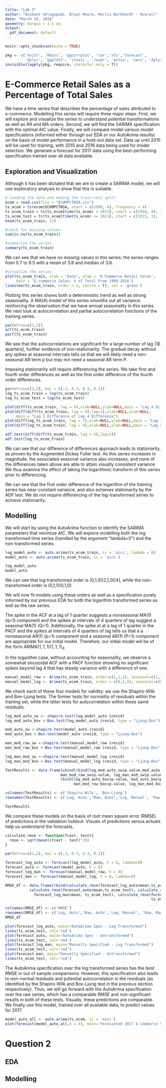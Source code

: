 ```yaml
---
title: "Lab 3"
author: "Nishant Velagapudi, Bryan Moore, Morris Burkhardt - Overall"
date: "March 19, 2018"
geometry: margin = 1.5 cm
output:
  pdf_document: default
---
```


```r
knitr::opts_chunk$set(echo = TRUE)

pkg <- c('knitr', 'Hmisc', 'ggcorrplot', 'car','xts','forecast',
         'dplyr', 'ggplot2', 'jtools', 'readr', 'astsa', 'vars', 'dplyr','tseries')
invisible(lapply(pkg, require, character.only = T))
```

# E-Commerce Retail Sales as a Percentage of Total Sales
We have a time series that describes the percentage of sales attributed to e-commerce. Modelling this series will require three major steps. First, we will explore and visualize the series to understand potential transformations as well as AR and MA orders. Second, we will find the SARIMA specification with the optimal AIC value. Finally, we will compare model various model specifications (informed either through our EDA or our AutoArima results) on the basis of model performance in a hold-out data set. Data up until 2015 will be used for training, with 2015 and 2016 data being used for model selection. We generate a forecast for 2017 data using the best-performing specification trained over all data available.

## Exploration and Visualization
Although it has been dictated that we are to create a SARIMA model, we will use exploratory analysis to show that this is suitable.

```r
# loading the data and making the train-test split
ecom = read.csv(file = "ECOMPCTNSA.csv")
ts_ecom = ts(ecom$ECOMPCTNSA, start = c(1999, 4), frequency = 4)
ts_ecom_train = ts(ts_ecom[time(ts_ecom) < 2015], start = c(1999, 4), freq = 4)
ts_ecom_test = ts(ts_ecom[time(ts_ecom) >= 2015], start = c(2015, 1), freq = 4)
head(ts_ecom_train, 13)

#check for missing values
sum(is.na(ts_ecom_train))

#summarize the series
summary(ts_ecom_train)
```
We can see that we have no missing values in this series: the series ranges from 0.7 to 9.5 with a mean of 3.8 and median of 3.6. 

```r
#visualize the series
plot(ts_ecom_train, xlab = 'Date', ylab = 'E-Commerce Retail Sales',
     main = 'E-commerce Sales: % of Total From 1999-2016')
lines(ma(ts_ecom_train, order = 4, centre = T), col = 'green')
```

Plotting this series shows both a deterministic trend as well as strong seasonality. A MA(4) model of this series smooths out all variance: reinforcing the observation that we have annual seasonality in this series. We next look at autocorrelation and partial autocorrelation functions of the training series.

```r
par(mfrow=c(1,2))
acf(ts_ecom_train)
pacf(ts_ecom_train)
```

We see that the autocorrelations are significant for a large number of lag (16 quarters), further evidence of non-stationarity. The gradual decay without any spikes at seasonal intervals tells us that we will likely need a non-seasonal AR term p but may not need a seasonal AR term P.

Imposing stationarity will require differencing the series. We take first and fourth order differences as well as the first order difference of the fourth order differences. 
```r
par(mfrow=c(2,2), mai = c(.3, 0.3, 0.3, 0.1))
log_ts_ecom_train = log(ts_ecom_train)
log_ts_ecom_test = log(ts_ecom_test)

plot(diff(ts_ecom_train, lag = 4),xlab=NULL,ylab=NULL,main = "Lag 4 Differenced Series")
plot(diff(diff(ts_ecom_train, lag = 4),lag=1),xlab=NULL,ylab=NULL,
     main = "Lag 1 Difference of Lag 4 Difference")
plot(diff(log_ts_ecom_train, lag = 1),xlab=NULL,ylab=NULL,main = "Lag 1 Differenced Log Series")
plot(diff(log_ts_ecom_train, lag = 4),xlab=NULL,ylab=NULL,main = "Lag 4 Differenced Log Series")

adf.test(diff(diff(ts_ecom_train, lag = 4),lag=1))
adf.test(log_ts_ecom_train)
```

We can see that our difference of differences approach leads to stationarity, as proven by the Augmented Dickey Fuller test. As this series increases in magnitude, the associated seasonal variance also increases, and none of the differences taken above are able to attain visually consistent variance. We thus examine the effect of taking the logarithmic transform of this series prior to differencing.

We can see that the first order difference of the logarithm of the training series has near-constant variance, and also achieves stationarity by the ADF test. We do not require differencing of the log-transformed series to achieve stationarity.

## Modelling
We will start by using the AutoArima function to identify the SARIMA parameters that minimize AIC. We will explore modelling both the log transformed time series (handled by the argument "lambda=0") and the non-transformed series.
```r
log_model_auto <- auto.arima(ts_ecom_train, ic = 'aicc', lambda = 0)
model_auto <- auto.arima(ts_ecom_train, ic = 'aicc')

log_model_auto
model_auto
```
We can see that log transformed order is (0,1,0)(2,1,0)[4], while the non-transformed order is (0,1,1)(0,1,0). 

We will now fit models using these orders as well as a specification purely informed by our previous EDA for both the logarithm transformed series as well as the raw series.

The spike in the ACF at a lag of 1 quarter suggests a nonseasonal MA(1) (q=1) component and the spikes at intervals of 4 quarters of lag suggest a seasonal MA(1) (Q=1).  Additionally, the spike at at a lag of 1 quarter in the PACF and the spikes at intervals of 4 quarters of lag tells us that a a nonseasonal AR(1) (p=1) component and a seasonal AR(1) (P=1) component are appropriate for our initial model.  Therefore, our initial model will be of the form $ARIMA(1,1,1)(1,1,1)_4$

In the logarithm case, without accounting for seasonality, we observe a somewhat sinusoidal ACF with a PACF function showing no significant spikes beyond lag 4 that has steady variance with a difference of one.

```r
manual_model_raw <- Arima(ts_ecom_train, order=c(1,1,1), seasonal=c(1,1,1))
manual_model_log <- Arima(ts_ecom_train, order = c(0,1,4), seasonal=c(0,0,0), lambda=0)
```

We check each of these four models for validity: we use the Shapiro-Wilk and Box-Ljung tests. The former tests for normality of residuals within the training set, while the latter tests for autocorrelation within these same residuals.
```r
log_mod_auto_sw <- shapiro.test(log_model_auto $resid)
log_mod_auto_box <-Box.test(log_model_auto $resid, type = "Ljung-Box")

mod_auto_sw <-shapiro.test(model_auto $resid)
mod_auto_box <-Box.test(model_auto $resid, type = "Ljung-Box")

man_mod_raw_sw <-shapiro.test(manual_model_raw $resid)
man_mod_raw_box <-Box.test(manual_model_raw $resid, type = "Ljung-Box")

log_man_mod_sw <-shapiro.test(manual_model_log $resid)
log_man_mod_box <-Box.test(manual_model_log $resid, type = "Ljung-Box")

TestResults <- data.frame(cbind(rbind(log_mod_auto_sw$p.value,mod_auto_sw$p.value, 
                         man_mod_raw_sw$p.value, log_man_mod_sw$p.value),
                         rbind(log_mod_auto_box$p.value, mod_auto_box$p.value, 
                               man_mod_raw_box$p.value, log_man_mod_box$p.value)))

colnames(TestResults) <- c('Shapiro-Wilk', 'Box-Ljung')
rownames(TestResults) <- c('Log, Auto','Raw, Auto','Log, Manual', 'Raw, Manual')

TestResults
```
We compare these models on the basis of root mean square error (RMSE) of predictions in the validation holdout. Visuals of predictions versus actuals help us understand the forecasts.
```r
calculate_rmse <- function(fcast, test){
  rmse <- sqrt(mean((fcast - test)^2))
}

par(mfrow=c(2,2), mai = c(.3, 0.3, 0.3, 0.1))

forecast_log_auto <- forecast(log_model_auto, h = 8, lambda=0)
forecast_auto <- forecast(model_auto, h = 8)
forecast_log_man <- forecast(manual_model_raw, h = 8)
forecast_man <- forecast(manual_model_log, h = 8, lambda=0)

RMSE_df <- data.frame(rbind(calculate_rmse(forecast_log_auto$mean,ts_ecom_test),
           calculate_rmse(forecast_auto$mean,ts_ecom_test), calculate_rmse(
             forecast_log_man$mean, ts_ecom_test), calculate_rmse(forecast_man$mean,
                                                                  ts_ecom_test)))

colnames(RMSE_df) <- c('RMSE')
rownames(RMSE_df) <- c('Log, Auto','Raw, Auto','Log, Manual', 'Raw, Manual')
RMSE_df

plot(forecast_log_auto, main="AutoArima Spec - Log Transformed")
lines(ts_ecom_test, col='red')
plot(forecast_auto, main="AutoArima Spec - Untransformed")
lines(ts_ecom_test, col='red')
plot(forecast_log_man, main="Manually Specified - Log Transformed")
lines(ts_ecom_test, col='red')
plot(forecast_man, main="Manually Specified - Untransformed")
lines(ts_ecom_test, col='red')
```
The AutoArima specification over the log transformed series has the best RMSE in out of sample comparisons. However, this specification also leads to non-normal residuals and potential autocorrelation in the residuals (as identified by the Shapiro-Wilk and Box-Ljung test in the previous section respectively). Thus, we will go forward with the AutoArima specification over the raw series, which has a comparable RMSE and non-significant results in both of these tests. Visually, these predictions are comparable. We finally use this model, trained over all available data, to predict values for 2017.

```r
model_auto_all <- auto.arima(ts_ecom, ic = 'aicc')
plot(forecast(model_auto_all,h = 4), main='Forecasted 2017 E-Commerce Sales as Perc. of Total')
```

# Question 2
## EDA
## Modelling